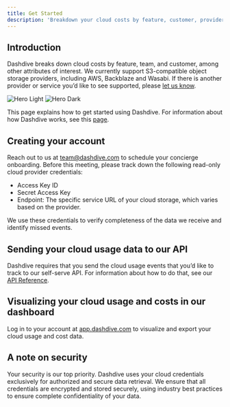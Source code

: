 ```yaml
---
title: Get Started
description: 'Breakdown your cloud costs by feature, customer, provider, etc...'
---
```


## Introduction

Dashdive breaks down cloud costs by feature, team, and customer, among other attributes of interest. We currently support S3-compatible object storage providers, including AWS, Backblaze and Wasabi. If there is another provider or service you’d like to see supported, please [let us know](mailto:team@dashdive.com).

<img
  className="block dark:hidden w-full p-4"
  src="/logo/logo-light.png"
  alt="Hero Light"
/>
<img
  className="hidden dark:block w-full p-4"
  src="/logo/logo.svg"
  alt="Hero Dark"
/>

This page explains how to get started using Dashdive. For information about how Dashdive works, see this [page](/how-dashdive-works).


## Creating your account
Reach out to us at [team@dashdive.com](mailto:team@dashdive.com) to schedule your concierge onboarding. Before this meeting, please track down the following read-only cloud provider credentials:
- Access Key ID
- Secret Access Key
- Endpoint: The specific service URL of your cloud storage, which varies based on the provider.

We use these credentials to verify completeness of the data we receive and identify missed events.

## Sending your cloud usage data to our API
Dashdive requires that you send the cloud usage events that you’d like to track to our self-serve API. For information about how to do that, see our [API Reference](/api-reference/introduction).

## Visualizing your cloud usage and costs in our dashboard
Log in to your account at [app.dashdive.com](https://app.dashdive.com/) to visualize and export your cloud usage and cost data.

## A note on security
Your security is our top priority. Dashdive uses your cloud credentials exclusively for authorized and secure data retrieval. We ensure that all credentials are encrypted and stored securely, using industry best practices to ensure complete confidentiality of your data.


